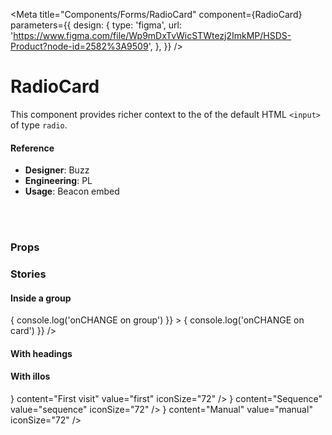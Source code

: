 

<Meta
  title="Components/Forms/RadioCard"
  component={RadioCard}
  parameters={{
    design: {
      type: 'figma',
      url:
        'https://www.figma.com/file/Wp9mDxTvWicSTWtezj2ImkMP/HSDS-Product?node-id=2582%3A9509',
    },
  }}
/>

# RadioCard

This component provides richer context to the of the default HTML `<input>` of type `radio`.

<Canvas>
  <Story name="default">
    <RadioCard
      icon="fab-chat"
      content="some content"
      heading="Chat"
      value="chat"
      maxWidth="214px"
    />
  </Story>
</Canvas>

#### Reference

- **Designer**: Buzz
- **Engineering**: PL
- **Usage**: Beacon embed

<br />
<br />

### Props

<ArgsTable of={RadioCard} />

### Stories

#### Inside a group

<Canvas>
  <Story name="Inside a group">
    <ChoiceGroup
      align="horizontal"
      isResponsive
      multiSelect={false}
      onChange={() => {
        console.log('onCHANGE on group')
      }}
    >
      <RadioCard
        icon="fab-chat"
        value="chat"
        onChange={() => {
          console.log('onCHANGE on card')
        }}
      />
      <RadioCard icon="fab-antenna" value="antenna" />
      <RadioCard icon="fab-buoy" value="buoy" />
      <RadioCard icon="fab-search" value="search" />
      <RadioCard icon="fab-question" value="question" />
    </ChoiceGroup>
  </Story>
</Canvas>

#### With headings

<Canvas>
  <Story name="with headings">
    <ChoiceGroup
      align="horizontal"
      choiceMaxWidth="214px"
      isResponsive
      multiSelect={boolean('multiSelect', false)}
    >
      <RadioCard
        icon="fab-chat"
        content="some content"
        heading="Chat"
        value="chat"
      />
      <RadioCard
        icon="fab-antenna"
        content="some content"
        heading="Antenna"
        value="antenna"
      />
      <RadioCard
        icon="fab-buoy"
        content="some content"
        heading="Buoy"
        value="buoy"
      />
    </ChoiceGroup>
  </Story>
</Canvas>

#### With illos

<Canvas>
  <Story name="with illos">
    <ChoiceGroup
      align="horizontal"
      choiceMaxWidth="160px"
      choiceHeight="160px"
      isResponsive
      multiSelect={false}
    >
      <RadioCard
        icon={<MessagesFirstVisit />}
        content="First visit"
        value="first"
        iconSize="72"
      />
      <RadioCard
        icon={<MessagesSequence />}
        content="Sequence"
        value="sequence"
        iconSize="72"
      />
      <RadioCard
        icon={<MessagesManual />}
        content="Manual"
        value="manual"
        iconSize="72"
      />
    </ChoiceGroup>
  </Story>
</Canvas>
